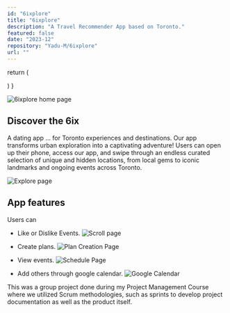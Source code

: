 ```yaml
---
id: "6ixplore"
title: "6ixplore"
description: "A Travel Recommender App based on Toronto."
featured: false
date: "2023-12"
repository: "Yadu-M/6ixplore"
url: ""
---
```



  return (
    <div className="flex gap-x-2">
      <FaReact size={30} />
      <SiJavascript size={30} />
      <SiMongodb size={30} />
    </div>
  )
}

<Technologies />

![6ixplore home page](../images/6ixplore/logo.png "6ixplore Home Page")

## Discover the 6ix
A dating app … for Toronto experiences and destinations. Our app transforms urban exploration into a captivating adventure! Users can open up their phone, access our app, and swipe through an endless curated selection of unique and hidden locations, from local gems to iconic landmarks and ongoing events across Toronto.

![Explore page](../images/6ixplore/explore.png "Explore Page")

## App features
Users can
- Like or Dislike Events.
![Scroll page](../images/6ixplore/scrollview.png "Scroll Page")

- Create plans.
![Plan Creation Page](../images/6ixplore/plan_create.png "Plan Creation Page")

- View events.
![Schedule Page](../images/6ixplore/schedule.png "Schedule Page")

- Add others through google calendar.
![Google Calendar](../images/6ixplore/google_calendar.png "Google Calendar image")

This was a group project done during my Project Management Course where we utilized Scrum methodologies, 
such as sprints to develop project documentation as well as the product itself.



